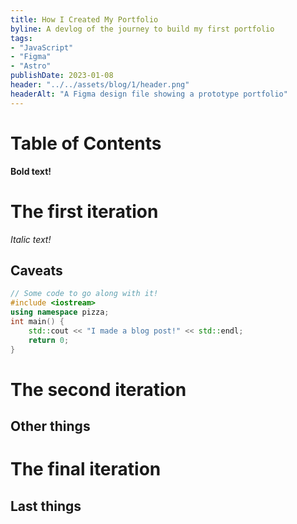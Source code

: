 ```yaml
---
title: How I Created My Portfolio
byline: A devlog of the journey to build my first portfolio
tags: 
- "JavaScript"
- "Figma"
- "Astro"
publishDate: 2023-01-08
header: "../../assets/blog/1/header.png"
headerAlt: "A Figma design file showing a prototype portfolio"
---
```


# Table of Contents

**Bold text!**
# The first iteration
*Italic text!*
## Caveats
```cpp
// Some code to go along with it!
#include <iostream>
using namespace pizza;
int main() {
	std::cout << "I made a blog post!" << std::endl;
	return 0;
}
```
# The second iteration

## Other things

# The final iteration

## Last things

